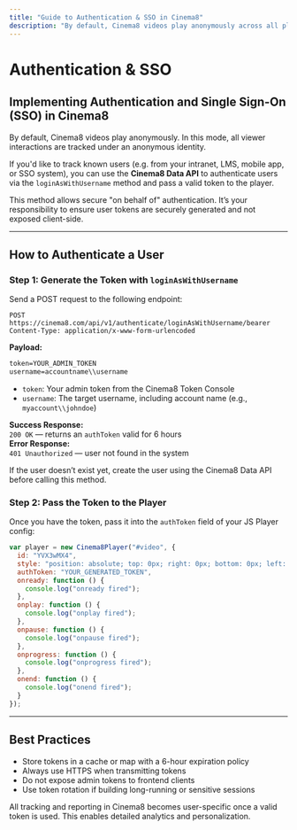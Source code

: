---
title: "Guide to Authentication & SSO in Cinema8"
description: "By default, Cinema8 videos play anonymously across all platforms. This guide explains how to enable authenticated playback and single sign-on (SSO) via the Data API."
---


# Authentication & SSO

## Implementing Authentication and Single Sign-On (SSO) in Cinema8

By default, Cinema8 videos play anonymously. In this mode, all viewer interactions are tracked under an anonymous identity.

If you'd like to track known users (e.g. from your intranet, LMS, mobile app, or SSO system), you can use the **Cinema8 Data API** to authenticate users via the `loginAsWithUsername` method and pass a valid token to the player.

<Callout type="warning">
This method allows secure "on behalf of" authentication. It’s your responsibility to ensure user tokens are securely generated and not exposed client-side.
</Callout>

---

## How to Authenticate a User

<Steps>

### Step 1: Generate the Token with `loginAsWithUsername`

Send a POST request to the following endpoint:

```http filename="login-as.txt"
POST https://cinema8.com/api/v1/authenticate/loginAsWithUsername/bearer
Content-Type: application/x-www-form-urlencoded
```

**Payload:**

```txt
token=YOUR_ADMIN_TOKEN
username=accountname\\username
```

- `token`: Your admin token from the Cinema8 Token Console  
- `username`: The target username, including account name (e.g., `myaccount\\johndoe`)

**Success Response:**  
`200 OK` — returns an `authToken` valid for 6 hours  
**Error Response:**  
`401 Unauthorized` — user not found in the system

<Callout type="info">
If the user doesn’t exist yet, create the user using the Cinema8 Data API before calling this method.
</Callout>

### Step 2: Pass the Token to the Player

Once you have the token, pass it into the `authToken` field of your JS Player config:

```js filename="player-auth-token.js" showLineNumbers
var player = new Cinema8Player("#video", {
  id: "YVX3wMX4",
  style: "position: absolute; top: 0px; right: 0px; bottom: 0px; left: 0px; width: 100%; height: 100%; border: 0;",
  authToken: "YOUR_GENERATED_TOKEN",
  onready: function () {
    console.log("onready fired");
  },
  onplay: function () {
    console.log("onplay fired");
  },
  onpause: function () {
    console.log("onpause fired");
  },
  onprogress: function () {
    console.log("onprogress fired");
  },
  onend: function () {
    console.log("onend fired");
  }
});
```

</Steps>

---

## Best Practices

- Store tokens in a cache or map with a 6-hour expiration policy
- Always use HTTPS when transmitting tokens
- Do not expose admin tokens to frontend clients
- Use token rotation if building long-running or sensitive sessions

<Callout type="important">
All tracking and reporting in Cinema8 becomes user-specific once a valid token is used. This enables detailed analytics and personalization.
</Callout>
